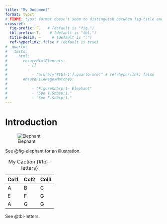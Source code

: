 ```yaml
---
title: "My Document"
format: typst
# FIXME: typst format doesn't seem to distinguish between fig-title and fig-prefix
crossref:
  fig-prefix: F.   # (default is "fig.")
  tbl-prefix: T.    # (default is "tbl.")
  title-delim: —     # (default is ":")
  ref-hyperlink: false # (default is true)
# _quarto:
#   tests:
#     html:
#       ensureHtmlElements:
#         - []
#         - 
#           - "a[href='#tbl-1'].quarto-xref" # ref-hyperlink: false
#       ensureFileRegexMatches:
#         - 
#           - "Figure&nbsp;1— Elephant"
#           - "See T.&nbsp;1."
#           - "See F.&nbsp;1."
---
```


# Introduction

![Elephant](img/painter.jpg){#fig-elephant}

See @fig-elephant for an illustration.


| Col1 | Col2 | Col3 |
|------|------|------|
| A    | B    | C    |
| E    | F    | G    |
| A    | G    | G    |

: My Caption {#tbl-letters}

See @tbl-letters.